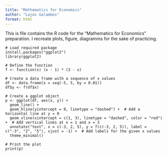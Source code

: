 ```yaml
---
title: "Mathematics for Economics"
author: "Lajos Galambos"
format: html
---
```

This is file contains the R code for the "Mathematics for Economics" preparation. I recreate plots, figure, diagramms for the sake of practicing. 

```Figure
# Load required package
install.packages("ggplot2")
library(ggplot2)

# Define the function
f <- function(x) (x - 1) * (3 - x)

# Create a data frame with a sequence of x values
df <- data.frame(x = seq(-5, 5, by = 0.01))
df$y <- f(df$x)

# Create a ggplot object
p <- ggplot(df, aes(x, y)) +
  geom_line() +
  geom_hline(yintercept = 0, linetype = "dashed") +  # Add a horizontal line at y = 0
  geom_vline(xintercept = c(1, 3), linetype = "dashed", color = "red") +  # Add vertical lines at x = 1 and x = 3
  annotate("text", x = c(-3, 2, 5), y = f(c(-3, 2, 5)), label = c("-3", "2", "5"), vjust = -1) +  # Add labels for the given x values
  theme_minimal()

# Print the plot
print(p)
```


